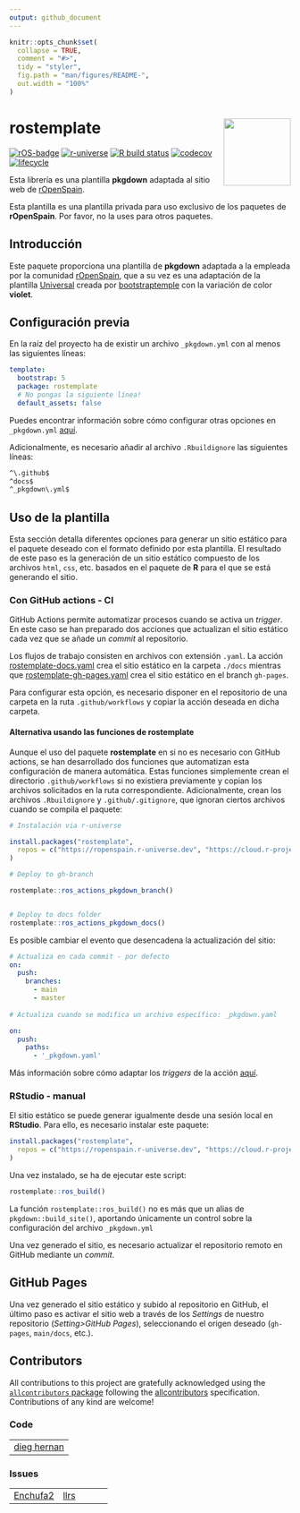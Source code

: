 ```yaml
---
output: github_document
---
```


<!-- README.md is generated from README.Rmd. Please edit that file -->

```r
knitr::opts_chunk$set(
  collapse = TRUE,
  comment = "#>",
  tidy = "styler",
  fig.path = "man/figures/README-",
  out.width = "100%"
)
```

# rostemplate <img src="man/figures/logo.png" align="right" width="120"/>

<!-- badges: start -->

[![rOS-badge](https://ropenspain.github.io/rostemplate/reference/figures/ropenspain-badge.svg)](https://ropenspain.es/)
[![r-universe](https://ropenspain.r-universe.dev/badges/rostemplate)](https://ropenspain.r-universe.dev/rostemplate)
[![R build
status](https://github.com/ropenspain/rostemplate/workflows/R-CMD-check/badge.svg)](https://github.com/ropenspain/rostemplate/actions)
[![codecov](https://codecov.io/gh/ropenspain/rostemplate/branch/main/graph/badge.svg)](https://app.codecov.io/gh/ropenspain/rostemplate)
[![lifecycle](https://lifecycle.r-lib.org/articles/figures/lifecycle-experimental.svg)](https://lifecycle.r-lib.org/articles/stages.html#experimental)

<!-- badges: end -->

Esta librería es una plantilla **pkgdown** adaptada al sitio web de
[rOpenSpain](https://ropenspain.es/).

Esta plantilla es una plantilla privada para uso exclusivo de los paquetes de
**rOpenSpain**. Por favor, no la uses para otros paquetes.

## Introducción

Este paquete proporciona una plantilla de **pkgdown** adaptada a la empleada por
la comunidad [rOpenSpain](https://ropenspain.es/), que a su vez es una
adaptación de la plantilla
[Universal](https://bootstraptemple.com/universal-business-e-commerce-template)
creada por [bootstraptemple](https://bootstraptemple.com/) con la variación de
color **violet**.

## Configuración previa

En la raíz del proyecto ha de existir un archivo `_pkgdown.yml` con al menos las
siguientes líneas:

``` yaml
template:
  bootstrap: 5
  package: rostemplate
  # No pongas la siguiente línea!
  default_assets: false
```

Puedes encontrar información sobre cómo configurar otras opciones en
`_pkgdown.yml` [aquí](https://pkgdown.r-lib.org/articles/pkgdown.html).

Adicionalmente, es necesario añadir al archivo `.Rbuildignore` las siguientes
líneas:

``` default
^\.github$
^docs$
^_pkgdown\.yml$
```

## Uso de la plantilla

Esta sección detalla diferentes opciones para generar un sitio estático para el
paquete deseado con el formato definido por esta plantilla. El resultado de este
paso es la generación de un sitio estático compuesto de los archivos `html`,
`css`, etc. basados en el paquete de **R** para el que se está generando el
sitio.

### Con GitHub actions - CI

GitHub Actions permite automatizar procesos cuando se activa un *trigger*. En
este caso se han preparado dos acciones que actualizan el sitio estático cada
vez que se añade un *commit* al repositorio.

Los flujos de trabajo consisten en archivos con extensión `.yaml`. La acción
[rostemplate-docs.yaml](https://github.com/ropenspain/rostemplate/blob/main/inst/yaml/rostemplate-docs.yaml)
crea el sitio estático en la carpeta `./docs` mientras que
[rostemplate-gh-pages.yaml](https://github.com/ropenspain/rostemplate/blob/main/inst/yaml/rostemplate-gh-pages.yaml)
crea el sitio estático en el branch `gh-pages`.

Para configurar esta opción, es necesario disponer en el repositorio de una
carpeta en la ruta `.github/workflows` y copiar la acción deseada en dicha
carpeta.

#### Alternativa usando las funciones de rostemplate

Aunque el uso del paquete **rostemplate** en si no es necesario con GitHub
actions, se han desarrollado dos funciones que automatizan esta configuración de
manera automática. Estas funciones simplemente crean el directorio
`.github/workflows` si no existiera previamente y copian los archivos
solicitados en la ruta correspondiente. Adicionalmente, crean los archivos
`.Rbuildignore` y `.github/.gitignore`, que ignoran ciertos archivos cuando se
compila el paquete:

```r
# Instalación via r-universe

install.packages("rostemplate",
  repos = c("https://ropenspain.r-universe.dev", "https://cloud.r-project.org")
)

# Deploy to gh-branch

rostemplate::ros_actions_pkgdown_branch()


# Deploy to docs folder
rostemplate::ros_actions_pkgdown_docs()
```

Es posible cambiar el evento que desencadena la actualización del sitio:

``` yaml
# Actualiza en cada commit - por defecto
on:
  push:
    branches:
      - main
      - master
      
# Actualiza cuando se modifica un archivo específico: _pkgdown.yaml

on:
  push:
    paths:
      - '_pkgdown.yaml'
```

Más información sobre cómo adaptar los *triggers* de la acción
[aquí](https://docs.github.com/es/free-pro-team@latest/actions/reference/events-that-trigger-workflows).

### RStudio - manual

El sitio estático se puede generar igualmente desde una sesión local en
**RStudio**. Para ello, es necesario instalar este paquete:

```r
install.packages("rostemplate",
  repos = c("https://ropenspain.r-universe.dev", "https://cloud.r-project.org")
)
```

Una vez instalado, se ha de ejecutar este script:

```r
rostemplate::ros_build()
```

La función `rostemplate::ros_build()` no es más que un alias de
`pkgdown::build_site()`, aportando únicamente un control sobre la configuración
del archivo `_pkgdown.yml`

Una vez generado el sitio, es necesario actualizar el repositorio remoto en
GitHub mediante un *commit*.

## GitHub Pages

Una vez generado el sitio estático y subido al repositorio en GitHub, el último
paso es activar el sitio web a través de los *Settings* de nuestro repositorio
(*Setting\>GitHub Pages*), seleccionando el origen deseado (`gh-pages`,
`main/docs`, etc.).

## Contributors

<!-- ALL-CONTRIBUTORS-LIST:START - Do not remove or modify this section -->

<!-- prettier-ignore-start -->

<!-- markdownlint-disable -->

All contributions to this project are gratefully acknowledged using the
[`allcontributors` package](https://github.com/ropensci/allcontributors)
following the [allcontributors](https://allcontributors.org) specification.
Contributions of any kind are welcome!

### Code

+------------------------------------------------------------------------------+
| [![](https://avatars.githubusercontent.com/u/25656809?v=4){alt=""}           |
| ](https://github.com/dieghernan)\                                            |
| [dieg                                                                        |
| hernan](https://github.com/rOpenSpain/rostemplate/commits?author=dieghernan) |
+------------------------------------------------------------------------------+

### Issues

+--------------------------------------+--------------------------------------+
| [![](https://avatars.githubus        | [![](https://avatars.githubuserconte |
| ercontent.com/u/4542928?v=4){alt=""} | nt.com/u/6818218?u=c0a96a5dc32b3035f |
| ](https://github.com/Enchufa2)\      | 057ee75a7679680363b1a89&v=4){alt=""} |
| [Enchufa2](https://git               | ](https://github.com/llrs)\          |
| hub.com/rOpenSpain/rostemplate/issue | [llrs](https:/                       |
| s?q=is%3Aissue+commenter%3AEnchufa2) | /github.com/rOpenSpain/rostemplate/i |
|                                      | ssues?q=is%3Aissue+commenter%3Allrs) |
+--------------------------------------+--------------------------------------+

<!-- markdownlint-enable -->

<!-- prettier-ignore-end -->

<!-- ALL-CONTRIBUTORS-LIST:END -->
